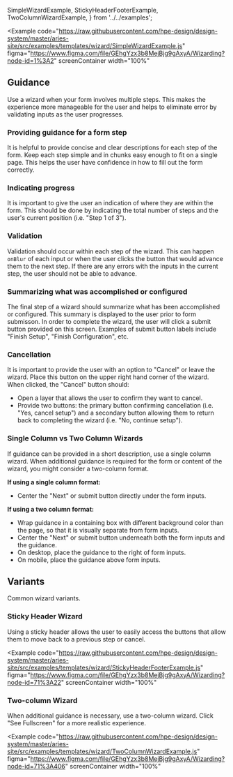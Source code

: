   SimpleWizardExample,
  StickyHeaderFooterExample,
  TwoColumnWizardExample,
} from '../../examples';

<Example
  code="https://raw.githubusercontent.com/hpe-design/design-system/master/aries-site/src/examples/templates/wizard/SimpleWizardExample.js"
  figma="https://www.figma.com/file/GEhgYzx3b8MejBjg9gAxyA/Wizarding?node-id=1%3A2"
  screenContainer
  width="100%"
>
  <SimpleWizardExample />
</Example>

## Guidance

Use a wizard when your form involves multiple steps. This makes the experience more manageable for the user and helps to eliminate error by validating inputs as the user progresses.

### Providing guidance for a form step

It is helpful to provide concise and clear descriptions for each step of the form. Keep each step simple and in chunks easy enough to fit on a single page. This helps the user have confidence in how to fill out the form correctly.

### Indicating progress

It is important to give the user an indication of where they are within the form. This should be done by indicating the total number of steps and the user's current position (i.e. "Step 1 of 3").

### Validation

Validation should occur within each step of the wizard. This can happen `onBlur` of each input or when the user clicks the button that would advance them to the next step. If there are any errors with the inputs in the current step, the user should not be able to advance.

### Summarizing what was accomplished or configured

The final step of a wizard should summarize what has been accomplished or configured. This summary is displayed to the user prior to form submisson. In order to complete the wizard, the user will click a submit button provided on this screen. Examples of submit button labels include "Finish Setup", "Finish Configuration", etc.

### Cancellation

It is important to provide the user with an option to "Cancel" or leave the wizard. Place this button on the upper right hand corner of the wizard. When clicked, the "Cancel" button should:

- Open a layer that allows the user to confirm they want to cancel.
- Provide two buttons: the primary button confirming cancellation (i.e. "Yes, cancel setup") and a secondary button allowing them to return back to completing the wizard (i.e. "No, continue setup").

### Single Column vs Two Column Wizards

If guidance can be provided in a short description, use a single column wizard. When additional guidance is required for the form or content of the wizard, you might consider a two-column format.

**If using a single column format:**

- Center the "Next" or submit button directly under the form inputs.

**If using a two column format:**

- Wrap guidance in a containing box with different background color than the page, so that it is visually separate from form inputs.
- Center the "Next" or submit button underneath both the form inputs and the guidance.
- On desktop, place the guidance to the right of form inputs.
- On mobile, place the guidance above form inputs.

## Variants

Common wizard variants.

### Sticky Header Wizard

Using a sticky header allows the user to easily access the buttons that allow them to move back to a previous step or cancel.

<Example
  code="https://raw.githubusercontent.com/hpe-design/design-system/master/aries-site/src/examples/templates/wizard/StickyHeaderFooterExample.js"
  figma="https://www.figma.com/file/GEhgYzx3b8MejBjg9gAxyA/Wizarding?node-id=71%3A22"
  screenContainer
  width="100%"
>
  <StickyHeaderFooterExample />
</Example>

### Two-column Wizard

When additional guidance is necessary, use a two-column wizard. Click "See Fullscreen" for a more realistic experience.

<Example
  code="https://raw.githubusercontent.com/hpe-design/design-system/master/aries-site/src/examples/templates/wizard/TwoColumnWizardExample.js"
  figma="https://www.figma.com/file/GEhgYzx3b8MejBjg9gAxyA/Wizarding?node-id=71%3A406"
  screenContainer
  width="100%"
>
  <TwoColumnWizardExample />
</Example>
